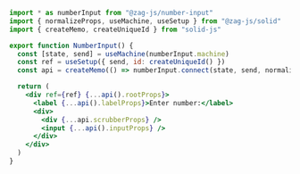 ```jsx {14}
import * as numberInput from "@zag-js/number-input"
import { normalizeProps, useMachine, useSetup } from "@zag-js/solid"
import { createMemo, createUniqueId } from "solid-js"

export function NumberInput() {
  const [state, send] = useMachine(numberInput.machine)
  const ref = useSetup({ send, id: createUniqueId() })
  const api = createMemo(() => numberInput.connect(state, send, normalizeProps))

  return (
    <div ref={ref} {...api().rootProps}>
      <label {...api().labelProps}>Enter number:</label>
      <div>
        <div {...api.scrubberProps} />
        <input {...api().inputProps} />
      </div>
    </div>
  )
}
```
